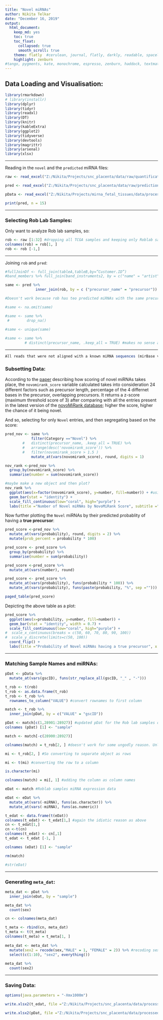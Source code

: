 ```yaml
---
title: "Novel miRNAs" 
author: Nikita Telkar 
date: "December 16, 2019"
output: 
  html_document: 
    keep_md: yes 
    toc: true 
    toc_float: 
      collapsed: true 
      smooth_scroll: true 
    theme: flatly  #cerulean, journal, flatly, darkly, readable, spacelab, united, cosmo, lumen, paper, sandstone, simplex, and yeti
    highlight: zenburn  
#tango, pygments, kate, monochrome, espresso, zenburn, haddock, textmate. 
--- 
```

 
## Data Loading and Visualisation:  

```r
library(rmarkdown)
# library(installr)
library(dplyr) 
library(tidyr) 
library(readxl) 
library(DT) 
library(knitr) 
library(kableExtra) 
library(ggplot2)
library(tidyverse)
library(devtools)
library(magrittr)
library(arsenal)
library(xlsx)
```
***
Reading in the `novel` and the `predicted` miRNA files:  

```r
raw <- read_excel("Z:/Nikita/Projects/snc_placenta/data/raw/quantification_novel_mirnas_rpm_norm.xlsx", col_names =FALSE)

pred <- read_excel("Z:/Nikita/Projects/snc_placenta/data/raw/predictions.xlsx", col_names = TRUE)

pData <- read_excel("Z:/Nikita/Projects/mirna_fetal_tissues/data/processed/miRNA_fetal_tissues_pDat.xlsx", col_names = TRUE)
```

```r
print(pred, n = 15)
```
***

### Selecting Rob Lab Samples:  

Only want to analyze Rob lab samples, so:  
```r
rob <- raw [1:32] #dropping all TCGA samples and keeping only Roblab samples
colnames(rob) = rob[1, ]
rob <- rob [-1,]
```

***
Joining `rob` and `pred`:  

```r

#fullJoinDf <- full_join(tableA,tableB,by=”Customer.ID”)
#band_members %>% full_join(band_instruments2, by = c("name" = "artist"))")

same <- pred %>% 
              inner_join(rob, by = c ("precursor_name" = "precursor")) #joining and keeping only common columns from pred and rob

#Doesn't work because rob has teo predicted miRNAs with the same precursor name

#same <- na.omit(same)

#same <- same %>%
 #        drop_na()
  
#same <- unique(same)

#same <- same %>% 
         # distinct(precursor_name, .keep_all = TRUE) #makes no sense as two of each with the same precursor name
```

***
```r

All reads that were not aligned with a known miRNA sequences (mirBase vXX) were assessed an implemntation of the miRDeep2 (a commonly used tool in the characterization of novel miRNA sequences [refs]) deployed in the mirmaster platform. Prospective miRNA precursors were filtered according to their expression level (>= 1 RPM in at least 10% of samples), their novomirank score (<= 1.5) and their predicted probability of being a true precursor (>= 65%) [28911107].  
```

### Subsetting Data:  

According to the [paper](https://academic.oup.com/nar/article/44/6/e53/2499429) describing how scoring of novel miRNAs takes place, the `novomirank_score` variable calculated takes into consideration 24 different factors such as precursor length, percentage of the 4 differnet bases in the precursor, overlapping precursors. It returns a z-score (maximum threshold score of 3) after comparing with all the entries present in the latest version of the [novoMiRank database](https://ccb-compute2.cs.uni-saarland.de/novomirank/); higher the score, higher the chance of it being novel.  

And so, selecting for only `Novel` entries, and then segregating based on the score:
```r
pred_nov <- same %>% 
            filter(Category =="Novel") %>% 
        #   distinct(precursor_name, .keep_all = TRUE) %>% 
        #   arrange(desc('novomirank_score')) %>% 
        #   filter(novomirank_score > 1.5 )
            mutate_at(vars(novomirank_score), round, digits = 1)

nov_rank <-pred_nov %>%
  group_by(novomirank_score) %>% 
  summarise(number = sum(novomirank_score))

#maybe make a new object and then plot? 
nov_rank %>%   
  ggplot(aes(x=factor(novomirank_score), y=number, fill=number)) + #using x=factor()to display all x-axis values
  geom_bar(stat = "identity") +
  scale_fill_continuous(low="coral", high="purple") +
  labs(title ="Number of Novel miRNAs by NovoMiRank Score", subtitle ="The NovoMiRank score has threshold values of 0 to 3",x = "NovoMiRank Score (z-score)", y = "Number of miRNAS") 

```  

Now further plotting the `Novel` miRNAs by their predicted probablity of having a **true precursor**:  

```r


pred_score <-pred_nov %>%
  mutate_at(vars(probability), round, digits = 2) %>% 
  mutate(prob_percent = probability * 100)

pred_score <- pred_score %>%
  group_by(probability) %>% 
  summarise(number = sum(probability))

pred_score <-pred_score %>%
  mutate_at(vars(number), round)

pred_score <- pred_score %>% 
  mutate_at(vars(probability), funs(probability * 100)) %>% 
  mutate_at(vars(probability), funs(paste(probability, "%", sep ="")))

paged_table(pred_score)
```  

Depicting the above table as a plot:  

```r
pred_score %>%   
  ggplot(aes(x=probability, y=number, fill=number)) +
  geom_bar(stat = "identity", width = 0.7) +
  scale_fill_continuous(low="coral", high="purple") +
#  scale_x_continuous(breaks = c(50, 60, 70, 80, 90, 100))
#  scale_y_discrete(limits=c(50, 100))
  coord_flip() +
  labs(title ="Probability of Novel miRNAs having a true precursor", x = "Probability depicted as Percentages", y = "Number of miRNAS") 
```
***

### Matching Sample Names and miRNAs:  


```r
pDat <- pData %>% 
  mutate_at(vars(gscID), funs(str_replace_all(gscID, "_" , "-")))

t_rob <- t(rob)
t_rob <- as.data.frame(t_rob)
t_rob <- t_rob %>% 
  rownames_to_column("VALUE") #convert rownames to first column

match <- t_rob %>% 
  inner_join(pDat, by = c("VALUE" = "gscID"))

pDat <- match[c(1,28901:28927)] #updated pDat for the Rob lab samples only
colnames (pDat) [1] <- "sample"

match <- match[-c(28900:28927)]

colnames(match) = t_rob[2, ] #doesn't work for some ungodly reason. Unlisting it, as.character doesn't work either

mi <- t_rob[2, ] #So converting to separate object as rows

mi <- t(mi) #converting the row to a column

is.character(mi)

colnames(match) = mi[, 1] #adding the column as column names

eDat <- match #Roblab samples miRNA expression data

eDat <- eDat %>% 
  mutate_at(vars(-miRNA), funs(as.character)) %>% 
  mutate_at(vars(-miRNA), funs(as.numeric))

t_edat <- data.frame(t(eDat))
colnames(t_edat) <- t_edat[1,] #again the idiotic reason as above
cn <- t_edat[1,]
cn <-t(cn)
colnames(t_edat) <- cn[,1]
t_edat <- t_edat [-1, ]

colnames (eDat) [1] <- "sample"

rm(match)

#str(eDat)

```
***  

### Generating `meta_dat`:  

```r
meta_dat <- pDat %>% 
  inner_join(eDat, by = "sample")

meta_dat %>% 
  count(sex)

cn <- colnames(meta_dat)

t_meta <- rbind(cn, meta_dat)
t_meta <- t(t_meta)
colnames(t_meta) = t_meta[1, ]
     
meta_dat <- meta_dat %>%
  mutate(sex2 = recode(sex,"MALE" = 1, "FEMALE" = 2)) %>% #recoding sex to numeric values
  select(c(1:10), "sex2", everything())
  
meta_dat %>% 
  count(sex2)

```
***

### Saving Data:  

```r

options(java.parameters = "-Xmx1000m")

write.xlsx2(t_edat, file ="Z:/Nikita/Projects/snc_placenta/data/processed/snc_placenta_rob_eDat.xlsx", col.names = TRUE, row.names = TRUE, append = FALSE) #

write.xlsx2(pDat, file ="Z:/Nikita/Projects/snc_placenta/data/processed/snc_placenta_rob_pDat.xlsx", col.names = TRUE, row.names = TRUE, append = FALSE)  


```  


